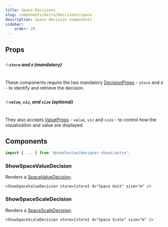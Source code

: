 ```yaml
---
title: Space Decisions
slug: components/Astro/Decisions/space
description: Space decision components
sidebar:
    order: 20
---
```





## Props

##### ༶ `store` and `d` (mandatory)

These components require the two mandatory [DecisionProps](/components/Astro/Props) - `store`
and `d` - to identify and retrieve the decision.

##### ༶ `value`, `viz`, and `size` (optional)

They also accepts [ValueProps](/components/Astro/Props#valueprops) - `value`,
`viz` and `size` - to control how the visualization and value are displayed.

## Components

```ts
import { ... } from '@noodlestan/designer-shows/astro';
```

### ShowSpaceValueDecision

Renders a [SpaceValueDecision](/decision-models/space-value).

```mdx
<ShowSpaceValueDecision store={store} d="Space Unit" size="m" />
```

<CardGrid>
    <ShowSpaceValueDecision store={store} d="Space Unit" size="m" />
</CardGrid>

### ShowSpaceScaleDecision

Renders a [SpaceScaleDecision](/decision-models/space-scale).

```mdx
<ShowSpaceScaleDecision store={store} d="Space Scale" size="m" />
```

<CardGrid>
    <ShowSpaceScaleDecision store={store} d="Space Scale" size="m" />
</CardGrid>
